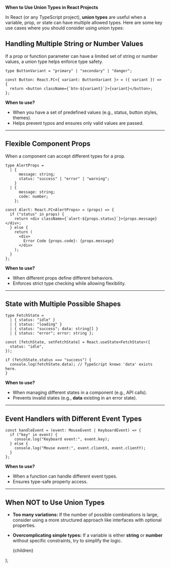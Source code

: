 **When to Use Union Types in React Projects**

In React (or any TypeScript project), **union types** are useful when a variable, prop, or state can have multiple allowed types. Here are some key use cases where you should consider using union types:

## Handling Multiple String or Number Values

If a prop or function parameter can have a limited set of string or number values, a union type helps enforce type safety.

```tsx
type ButtonVariant = "primary" | "secondary" | "danger";

const Button: React.FC<{ variant: ButtonVariant }> = ({ variant }) => {
  return <button className={`btn-${variant}`}>{variant}</button>;
};
```

**When to use?**

- When you have a set of predefined values (e.g., status, button styles, themes).
- Helps prevent typos and ensures only valid values are passed.

---

## Flexible Component Props

When a component can accept different types for a prop.

```tsx
type AlertProps =
  | {
      message: string;
      status: "success" | "error" | "warning";
    }
  | {
      message: string;
      code: number;
    };

const Alert: React.FC<AlertProps> = (props) => {
  if ("status" in props) {
    return <div className={`alert-${props.status}`}>{props.message}</div>;
  } else {
    return (
      <div>
        Error Code {props.code}: {props.message}
      </div>
    );
  }
};
```

**When to use?**

- When different props define different behaviors.
- Enforces strict type checking while allowing flexibility.

---

## State with Multiple Possible Shapes

```tsx
type FetchState =
  | { status: "idle" }
  | { status: "loading" }
  | { status: "success"; data: string[] }
  | { status: "error"; error: string };

const [fetchState, setFetchState] = React.useState<FetchState>({
  status: "idle",
});

if (fetchState.status === "success") {
  console.log(fetchState.data); // TypeScript knows 'data' exists here.
}
```

**When to use?**

- When managing different states in a component (e.g., API calls).
- Prevents invalid states (e.g., **data** existing in an error state).

---

## Event Handlers with Different Event Types

```tsx
const handleEvent = (event: MouseEvent | KeyboardEvent) => {
  if ("key" in event) {
    console.log("Keyboard event:", event.key);
  } else {
    console.log("Mouse event:", event.clientX, event.clientY);
  }
};
```

**When to use?**

- When a function can handle different event types.
- Ensures type-safe property access.

---

## When NOT to Use Union Types

- **Too many variations:** If the number of possible combinations is large, consider using a more structured approach like interfaces with optional properties.
- **Overcomplicating simple types:** If a variable is either **string** or **number** without specific constraints, try to simplify the logic.

  <article className="flex-col space-y-6 bg-orange-50 p-8">{children}</article>
);
